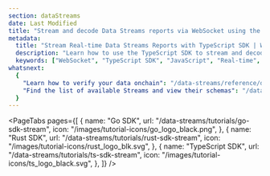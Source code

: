 ```yaml
---
section: dataStreams
date: Last Modified
title: "Stream and decode Data Streams reports via WebSocket using the TypeScript SDK"
metadata:
  title: "Stream Real-time Data Streams Reports with TypeScript SDK | WebSocket Tutorial"
  description: "Learn how to use the TypeScript SDK to stream and decode real-time data streams reports via WebSocket connections from Chainlink Data Streams."
  keywords: ["WebSocket", "TypeScript SDK", "JavaScript", "Real-time", "Streaming", "Data Streams"]
whatsnext:
  {
    "Learn how to verify your data onchain": "/data-streams/reference/data-streams-api/onchain-verification",
    "Find the list of available Streams and view their schemas": "/data-streams/reference/report-schema-overview",
  }
---
```



<DataStreams section="dsNotes" />

<PageTabs
  pages={[
    {
      name: "Go SDK",
      url: "/data-streams/tutorials/go-sdk-stream",
      icon: "/images/tutorial-icons/go_logo_black.png",
    },
    {
      name: "Rust SDK",
      url: "/data-streams/tutorials/rust-sdk-stream",
      icon: "/images/tutorial-icons/rust_logo_blk.svg",
    },
    {
      name: "TypeScript SDK",
      url: "/data-streams/tutorials/ts-sdk-stream",
      icon: "/images/tutorial-icons/ts_logo_black.svg",
    },
  ]}
/>
